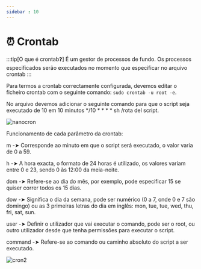 ```yaml
---
sidebar : 10
---
```


# ⏰ Crontab

:::tip[O que é crontab❓]
 É um gestor de processos de fundo. Os processos especificados serão executados no momento que especificar no arquivo crontab
 :::

 Para termos a crontab correctamente configurada, devemos editar o ficheiro crontab com o seguinte comando: `sudo crontab -u root -e`.

 No arquivo devemos adicionar o seguinte comando para que o script seja executado de 10 em 10 minutos */10 * * * * sh /rota del script.

 ![nanocron](./img/nanocron.png)

 Funcionamento de cada parâmetro da crontab:

m -➤ Corresponde ao minuto em que o script será executado, o valor varia de 0 a 59.

h -➤ A hora exacta, o formato de 24 horas é utilizado, os valores variam entre 0 e 23, sendo 0 às 12:00 da meia-noite.

dom -➤ Refere-se ao dia do mês, por exemplo, pode especificar 15 se quiser correr todos os 15 dias.

dow -➤ Significa o dia da semana, pode ser numérico (0 a 7, onde 0 e 7 são domingo) ou as 3 primeiras letras do dia em inglês: mon, tue, tue, wed, thu, fri, sat, sun.

user -➤ Definir o utilizador que vai executar o comando, pode ser o root, ou outro utilizador desde que tenha permissões para executar o script.

command -➤ Refere-se ao comando ou caminho absoluto do script a ser executado.

 ![cron2](./img/cron2.png)
